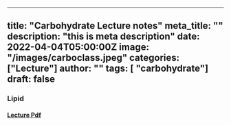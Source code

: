 
---
title: "Carbohydrate Lecture notes"
meta_title: ""
description: "this is meta description"
date: 2022-04-04T05:00:00Z
image: "/images/carboclass.jpeg"
categories: ["Lecture"]
author: ""
tags: [ "carbohydrate"]
draft: false
---

### Lipid
#### [Lecture Pdf](https://mega.nz/folder/eVN0FDRB#jeyZBOt5wkASfPfgIM-O-A)

